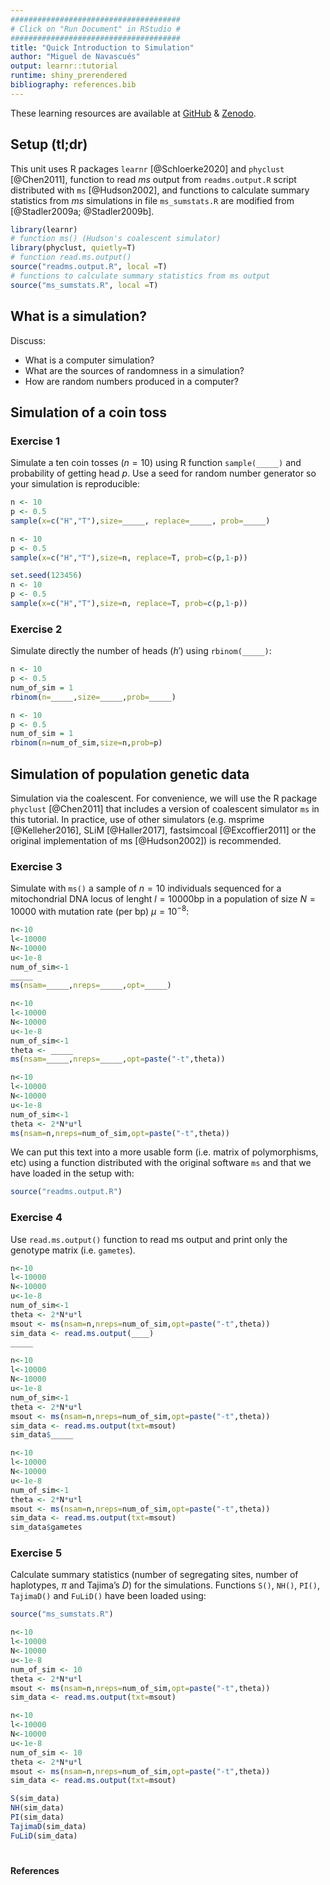 ```yaml
---
######################################
# Click on "Run Document" in RStudio #
######################################
title: "Quick Introduction to Simulation"
author: "Miguel de Navascués"
output: learnr::tutorial
runtime: shiny_prerendered
bibliography: references.bib
---
```


These learning resources are available at [GitHub](https://github.com/mnavascues/ABCRFtutorial) & [Zenodo](http://doi.org/10.5281/zenodo.1435503).

## Setup (tl;dr)

This unit uses R packages `learnr` [@Schloerke2020] and `phyclust` [@Chen2011], function to read *ms* output from `readms.output.R` script distributed with `ms` [@Hudson2002], and functions to calculate summary statistics from *ms* simulations in file `ms_sumstats.R` are modified from [@Stadler2009a; @Stadler2009b].


```r
library(learnr)
# function ms() (Hudson's coalescent simulator)
library(phyclust, quietly=T)
# function read.ms.output()
source("readms.output.R", local =T)
# functions to calculate summary statistics from ms output
source("ms_sumstats.R", local =T)
```

## What is a simulation?

Discuss:

- What is a computer simulation?
- What are the sources of randomness in a simulation?
- How are random numbers produced in a computer?

## Simulation of a coin toss

### Exercise 1

Simulate a ten coin tosses ($n=10$) using R function `sample(_____)` and probability of getting head $p$. Use a seed for random number generator so your simulation is reproducible:


```r
n <- 10
p <- 0.5
sample(x=c("H","T"),size=_____, replace=_____, prob=_____)
```

```r
n <- 10
p <- 0.5
sample(x=c("H","T"),size=n, replace=T, prob=c(p,1-p))
```

```r
set.seed(123456)
n <- 10
p <- 0.5
sample(x=c("H","T"),size=n, replace=T, prob=c(p,1-p))
```

### Exercise 2

Simulate directly the number of heads ($h'$) using `rbinom(_____)`:

```r
n <- 10
p <- 0.5
num_of_sim = 1
rbinom(n=_____,size=_____,prob=_____)
```

```r
n <- 10
p <- 0.5
num_of_sim = 1
rbinom(n=num_of_sim,size=n,prob=p)
```



## Simulation of population genetic data

Simulation via the coalescent. For convenience, we will use the R package `phyclust` [@Chen2011] that includes a version of coalescent simulator `ms` in this tutorial. In practice, use of other simulators (e.g. msprime [@Kelleher2016], SLiM [@Haller2017], fastsimcoal [@Excoffier2011] or the original implementation of ms [@Hudson2002]) is recommended.

### Exercise 3

Simulate with `ms()` a sample of $n=10$ individuals sequenced for a mitochondrial DNA locus of lenght $l=10000$bp in a population of size $N=10000$ with mutation rate (per bp) $\mu=10^{-8}$:

```r
n<-10
l<-10000
N<-10000
u<-1e-8
num_of_sim<-1
_____
ms(nsam=_____,nreps=_____,opt=_____)
```

```r
n<-10
l<-10000
N<-10000
u<-1e-8
num_of_sim<-1
theta <- _____
ms(nsam=_____,nreps=_____,opt=paste("-t",theta))
```


```r
n<-10
l<-10000
N<-10000
u<-1e-8
num_of_sim<-1
theta <- 2*N*u*l 
ms(nsam=n,nreps=num_of_sim,opt=paste("-t",theta))
```

We can put this text into a more usable form (i.e. matrix of polymorphisms, etc) using a function distributed with the original software `ms` and that we have loaded in the setup with:

```r
source("readms.output.R")
```

### Exercise 4

Use `read.ms.output()` function to read ms output and print only the genotype matrix (i.e. `gametes`).

```r
n<-10
l<-10000
N<-10000
u<-1e-8
num_of_sim<-1
theta <- 2*N*u*l 
msout <- ms(nsam=n,nreps=num_of_sim,opt=paste("-t",theta))
sim_data <- read.ms.output(____)
_____
```

```r
n<-10
l<-10000
N<-10000
u<-1e-8
num_of_sim<-1
theta <- 2*N*u*l 
msout <- ms(nsam=n,nreps=num_of_sim,opt=paste("-t",theta))
sim_data <- read.ms.output(txt=msout)
sim_data$_____
```



```r
n<-10
l<-10000
N<-10000
u<-1e-8
num_of_sim<-1
theta <- 2*N*u*l
msout <- ms(nsam=n,nreps=num_of_sim,opt=paste("-t",theta))
sim_data <- read.ms.output(txt=msout)
sim_data$gametes
```


### Exercise 5

Calculate summary statistics (number of segregating sites, number of haplotypes, $\pi$ and Tajima's $D$) for the simulations. Functions `S()`, `NH()`, `PI()`, `TajimaD()` and `FuLiD()` have been loaded using:

```r
source("ms_sumstats.R")
```


```r
n<-10
l<-10000
N<-10000
u<-1e-8
num_of_sim <- 10
theta <- 2*N*u*l
msout <- ms(nsam=n,nreps=num_of_sim,opt=paste("-t",theta))
sim_data <- read.ms.output(txt=msout)

```

```r
n<-10
l<-10000
N<-10000
u<-1e-8
num_of_sim <- 10
theta <- 2*N*u*l
msout <- ms(nsam=n,nreps=num_of_sim,opt=paste("-t",theta))
sim_data <- read.ms.output(txt=msout)

S(sim_data)
NH(sim_data)
PI(sim_data)
TajimaD(sim_data)
FuLiD(sim_data)
```



#   

#### References